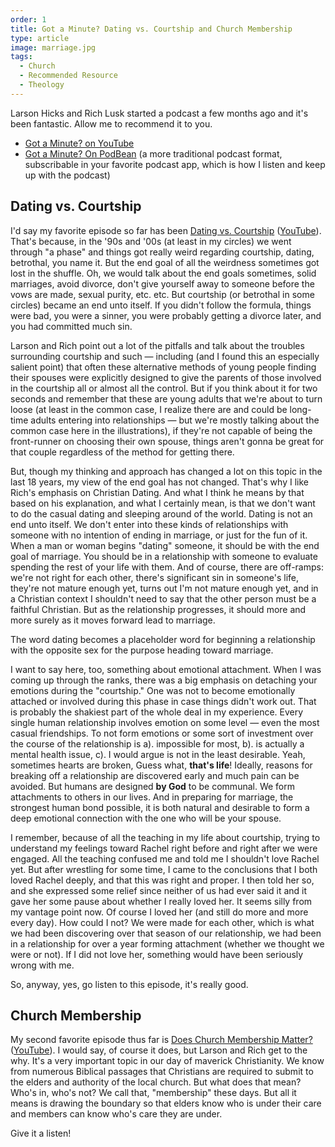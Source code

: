 ```yaml
---
order: 1
title: Got a Minute? Dating vs. Courtship and Church Membership
type: article
image: marriage.jpg
tags:
  - Church
  - Recommended Resource
  - Theology
---
```


Larson Hicks and Rich Lusk started a podcast a few months ago and it's been fantastic. Allow me to recommend it to you.

- [Got a Minute? on YouTube](https://www.youtube.com/@got-a-minute/videos)
- [Got a Minute? On PodBean](https://gotaminute.podbean.com/) (a more traditional podcast format, subscribable in your favorite podcast app, which is how I listen and keep up with the podcast)

## Dating vs. Courtship

I'd say my favorite episode so far has been [Dating vs. Courtship](https://gotaminute.podbean.com/e/dating-vs-courtship/) ([YouTube](https://www.youtube.com/watch?v=n3B_PjdBZWc)). That's because, in the '90s and '00s (at least in my circles) we went through "a phase" and things got really weird regarding courtship, dating, betrothal, you name it. But the end goal of all the weirdness sometimes got lost in the shuffle. Oh, we would talk about the end goals sometimes, solid marriages, avoid divorce, don't give yourself away to someone before the vows are made, sexual purity, etc. etc. But courtship (or betrothal in some circles) became an end unto itself. If you didn't follow the formula, things were bad, you were a sinner, you were probably getting a divorce later, and you had committed much sin.

Larson and Rich point out a lot of the pitfalls and talk about the troubles surrounding courtship and such — including (and I found this an especially salient point) that often these alternative methods of young people finding their spouses were explicitly designed to give the parents of those involved in the courtship all or almost all the control. But if you think about it for two seconds and remember that these are young adults that we're about to turn loose (at least in the common case, I realize there are and could be long-time adults entering into relationships — but we're mostly talking about the common case here in the illustrations), if they're not capable of being the front-runner on choosing their own spouse, things aren't gonna be great for that couple regardless of the method for getting there.

But, though my thinking and approach has changed a lot on this topic in the last 18 years, my view of the end goal has not changed. That's why I like Rich's emphasis on Christian Dating. And what I think he means by that based on his explanation, and what I certainly mean, is that we don't want to do the casual dating and sleeping around of the world. Dating is not an end unto itself. We don't enter into these kinds of relationships with someone with no intention of ending in marriage, or just for the fun of it. When a man or woman begins "dating" someone, it should be with the end goal of marriage. You should be in a relationship with someone to evaluate spending the rest of your life with them. And of course, there are off-ramps: we're not right for each other, there's significant sin in someone's life, they're not mature enough yet, turns out I'm not mature enough yet, and in a Christian context I shouldn't need to say that the other person must be a faithful Christian. But as the relationship progresses, it should more and more surely as it moves forward lead to marriage.

The word dating becomes a placeholder word for beginning a relationship with the opposite sex for the purpose heading toward marriage.

I want to say here, too, something about emotional attachment. When I was coming up through the ranks, there was a big emphasis on detaching your emotions during the "courtship." One was not to become emotionally attached or involved during this phase in case things didn't work out. That is probably the shakiest part of the whole deal in my experience. Every single human relationship involves emotion on some level — even the most casual friendships. To not form emotions or some sort of investment over the course of the relationship is a). impossible for most, b). is actually a mental health issue, c). I would argue is not in the least desirable. Yeah, sometimes hearts are broken, Guess what, **that's life**! Ideally, reasons for breaking off a relationship are discovered early and much pain can be avoided. But humans are designed **by God** to be communal. We form attachments to others in our lives. And in preparing for marriage, the strongest human bond possible, it is both natural and desirable to form a deep emotional connection with the one who will be your spouse.

I remember, because of all the teaching in my life about courtship, trying to understand my feelings toward Rachel right before and right after we were engaged. All the teaching confused me and told me I shouldn't love Rachel yet. But after wrestling for some time, I came to the conclusions that I both loved Rachel deeply, and that this was right and proper. I then told her so, and she expressed some relief since neither of us had ever said it and it gave her some pause about whether I really loved her. It seems silly from my vantage point now. Of course I loved her (and still do more and more every day). How could I not? We were made for each other, which is what we had been discovering over that season of our relationship, we had been in a relationship for over a year forming attachment (whether we thought we were or not). If I did not love her, something would have been seriously wrong with me.

So, anyway, yes, go listen to this episode, it's really good.

## Church Membership

My second favorite episode thus far is [Does Church Membership Matter?](https://gotaminute.podbean.com/e/does-church-membership-matter/) ([YouTube](https://www.youtube.com/watch?v=uNkxjZUeTYU&t=2886s)). I would say, of course it does, but Larson and Rich get to the why. It's a very important topic in our day of maverick Christianity. We know from numerous Biblical passages that Christians are required to submit to the elders and authority of the local church. But what does that mean? Who's in, who's not? We call that, "membership" these days. But all it means is drawing the boundary so that elders know who is under their care and members can know who's care they are under.

Give it a listen!
